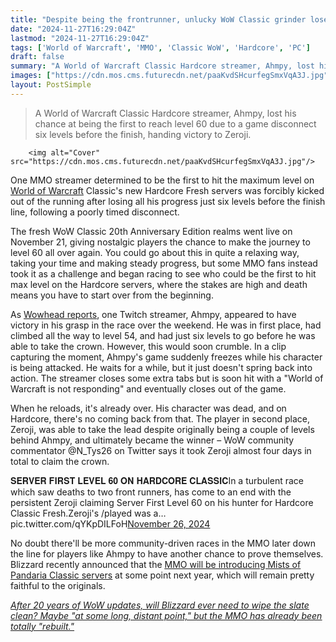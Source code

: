 ```yaml
---
title: "Despite being the frontrunner, unlucky WoW Classic grinder loses the race to max level on the MMO's new Hardcore servers after disconnecting 6 levels before the finish line"
date: "2024-11-27T16:29:04Z"
lastmod: "2024-11-27T16:29:04Z"
tags: ['World of Warcraft', 'MMO', 'Classic WoW', 'Hardcore', 'PC']
draft: false
summary: "A World of Warcraft Classic Hardcore streamer, Ahmpy, lost his chance at being the first to reach level 60 due to a game disconnect six levels before the finish, handing victory to Zeroji."
images: ["https://cdn.mos.cms.futurecdn.net/paaKvdSHcurfegSmxVqA3J.jpg"]
layout: PostSimple
---
```

> A World of Warcraft Classic Hardcore streamer, Ahmpy, lost his chance at being the first to reach level 60 due to a game disconnect six levels before the finish, handing victory to Zeroji.


        <img alt="Cover" src="https://cdn.mos.cms.futurecdn.net/paaKvdSHcurfegSmxVqA3J.jpg"/>
        
One MMO streamer determined to be the first to hit the maximum level on [<u>World of Warcraft</u>](https://www.gamesradar.com/world-of-warcraft/) Classic's new Hardcore Fresh servers was forcibly kicked out of the running after losing all his progress just six levels before the finish line, following a poorly timed disconnect. 

The fresh WoW Classic 20th Anniversary Edition realms went live on November 21, giving nostalgic players the chance to make the journey to level 60 all over again. You could go about this in quite a relaxing way, taking your time and making steady progress, but some MMO fans instead took it as a challenge and began racing to see who could be the first to hit max level on the Hardcore servers, where the stakes are high and death means you have to start over from the beginning. 

As [<u>Wowhead reports</u>](https://www.wowhead.com/classic/news/ahmpy-dies-to-disconnect-hardcore-classic-fresh-death-clips-351499?utm_source=bsky&utm_medium=social&utm_campaign=241125&utm_term=ahmpy_dc), one Twitch streamer, Ahmpy, appeared to have victory in his grasp in the race over the weekend. He was in first place, had climbed all the way to level 54, and had just six levels to go before he was able to take the crown. However, this would soon crumble. In a clip capturing the moment, Ahmpy's game suddenly freezes while his character is being attacked. He waits for a while, but it just doesn't spring back into action. The streamer closes some extra tabs but is soon hit with a "World of Warcraft is not responding" and eventually closes out of the game. 

When he reloads, it's already over. His character was dead, and on Hardcore, there's no coming back from that. The player in second place, Zeroji, was able to take the lead despite originally being a couple of levels behind Ahmpy, and ultimately became the winner – WoW community commentator @N_Tys26 on Twitter says it took Zeroji almost four days in total to claim the crown.

𝐒𝐄𝐑𝐕𝐄𝐑 𝐅𝐈𝐑𝐒𝐓 𝐋𝐄𝐕𝐄𝐋 𝟔𝟎 𝐎𝐍 𝐇𝐀𝐑𝐃𝐂𝐎𝐑𝐄 𝐂𝐋𝐀𝐒𝐒𝐈𝐂In a turbulent race which saw deaths to two front runners, has come to an end with the persistent Zeroji claiming Server First Level 60 on his hunter for Hardcore Classic Fresh.Zeroji's /played was a… pic.twitter.com/qYKpDILFoH[November 26, 2024](https://twitter.com/N_Tys26/status/1861348561679720824)

No doubt there'll be more community-driven races in the MMO later down the line for players like Ahmpy to have another chance to prove themselves. Blizzard recently announced that the [<u>MMO will be introducing Mists of Pandaria Classic servers</u>](https://www.gamesradar.com/games/world-of-warcraft/wow-classic-is-getting-mists-of-pandaria-servers-next-year-and-blizzard-is-staying-true-to-the-12-year-old-mmo-expansion-pretty-much-across-the-board/) at some point next year, which will remain pretty faithful to the originals.

[<u><em>After 20 years of WoW updates, will Blizzard ever need to wipe the slate clean? Maybe "at some long, distant point," but the MMO has already been totally "rebuilt."</em></u>](https://www.gamesradar.com/games/world-of-warcraft/after-20-years-of-wow-updates-will-blizzard-ever-need-to-wipe-the-slate-clean-maybe-at-some-long-distant-point-but-the-mmo-has-already-been-totally-rebuilt/)
        